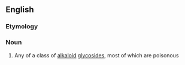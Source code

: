 ==English==

===Etymology===
{{prefix|en|glyco|alkaloid}}

===Noun===
{{wikipedia}}
{{en-noun}}

# {{lb|en|organic chemistry}} Any of a class of [[alkaloid]] [[glycoside]]s, most of which are poisonous
